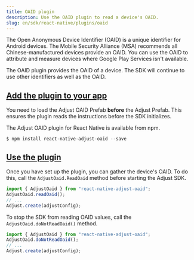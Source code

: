 ```yaml
---
title: OAID plugin
description: Use the OAID plugin to read a device's OAID.
slug: en/sdk/react-native/plugins/oaid
---
```


The Open Anonymous Device Identifier (OAID) is a unique identifier for Android devices. The Mobile Security Alliance (MSA) recommends all Chinese-manufactured devices provide an OAID. You can use the OAID to attribute and measure devices where Google Play Services isn't available.

The OAID plugin provides the OAID of a device. The SDK will continue to use other identifiers as well as the OAID.

## [Add the plugin to your app](add-the-plugin-to-your-app)

<Callout type="note">

You need to load the Adjust OAID Prefab **before** the Adjust Prefab. This ensures the plugin reads the instructions before the SDK initializes.

</Callout>

The Adjust OAID plugin for React Native is available from npm.

```console title="npm"
$ npm install react-native-adjust-oaid --save
```

## [Use the plugin](use-the-plugin)

Once you have set up the plugin, you can gather the device's OAID. To do this, call the `AdjustOaid.ReadOaid` method before starting the Adjust SDK.

```jsx {2}
import { AdjustOaid } from "react-native-adjust-oaid";
AdjustOaid.readOaid();
// ...
Adjust.create(adjustConfig);
```

To stop the SDK from reading OAID values, call the `AdjustOaid.doNotReadOaid()` method.

```jsx {2}
import { AdjustOaid } from "react-native-adjust-oaid";
AdjustOaid.doNotReadOaid();
// ...
Adjust.create(adjustConfig);
```

